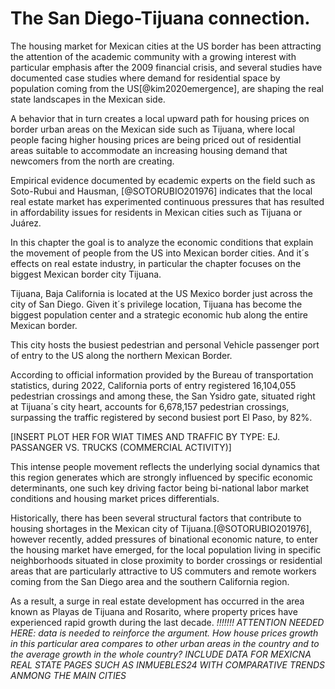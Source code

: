 # The San Diego-Tijuana connection.

The housing market for Mexican cities at the US border has been attracting the attention of the academic community with a growing interest with particular emphasis after the 2009 financial crisis, and several studies have documented case studies where demand for residential space by population coming from the US[@kim2020emergence], are shaping the real state landscapes in the Mexican side.    

A behavior that in turn creates a local upward path for housing prices on border urban areas on the Mexican side such as Tijuana, where local people facing higher housing prices are being priced out of residential areas suitable to accommodate an increasing housing demand that newcomers from the north are creating.

Empirical evidence documented by ecademic experts on the field such as  Soto-Rubui and Hausman, [@SOTORUBIO201976] indicates that the local real estate market has experimented continuous pressures that has resulted in affordability issues for residents in Mexican cities such as Tijuana or Juárez. 

In this chapter the goal is to analyze the economic conditions that explain the movement of people from the US into Mexican border cities. And it´s effects on real estate industry, in particular the chapter focuses on the biggest Mexican border city Tijuana. 

Tijuana, Baja California is located at the US Mexico border just across the city of San Diego. 
Given it´s privilege location, Tijuana has become the biggest population center and a strategic economic hub along the entire Mexican border.

This city hosts the busiest pedestrian and personal Vehicle passenger port of entry to the US along the northern Mexican Border. 

According to official information provided by the Bureau of transportation statistics, during 2022, California ports of entry registered 16,104,055 pedestrian crossings and among these, the San Ysidro gate, situated right at Tijuana´s city heart, accounts for 6,678,157 pedestrian crossings, surpassing the traffic registered by second busiest port El Paso, by 82%.

[INSERT PLOT HER FOR WIAT TIMES AND TRAFFIC BY TYPE: EJ. PASSANGER VS. TRUCKS (COMMERCIAL ACTIVITY)]

This intense people movement reflects the underlying social dynamics that this region generates which are strongly influenced by specific economic determinants, one such key driving factor being bi-national labor market conditions and housing market prices differentials.

Historically, there has been several structural factors that contribute to housing shortages in the Mexican city of Tijuana.[@SOTORUBIO201976], however recently, added pressures of binational economic nature, to enter the housing market have emerged, for the local population living in specific neighborhoods situated in close proximity to border crossings or residential areas that are particularly attractive to US commuters and remote workers coming from the San Diego area and the southern California region.


As a result, a surge in real estate development has occurred in the area known as Playas de Tijuana and Rosarito, where property prices have experienced rapid growth during the last decade. 
*!!!!!!! ATTENTION NEEDED HERE: data is needed to reinforce the argument. How house prices growth in this particular area compares to other urban areas in the country and to the average growth in the whole country?  INCLUDE DATA FOR MEXICNA REAL STATE PAGES SUCH AS INMUEBLES24 WITH COMPARATIVE TRENDS ANMONG THE MAIN CITIES*


